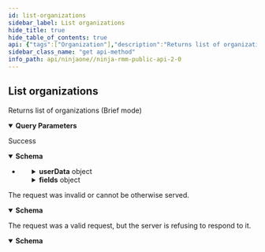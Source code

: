 ```yaml
---
id: list-organizations
sidebar_label: List organizations
hide_title: true
hide_table_of_contents: true
api: {"tags":["Organization"],"description":"Returns list of organizations (Brief mode)","operationId":"getOrganizations","parameters":[{"name":"pageSize","in":"query","description":"Limit number of organizations to return","schema":{"type":"integer","format":"int32"}},{"name":"after","in":"query","description":"Last Organization Identifier from previous page","schema":{"type":"integer","format":"int32"}}],"responses":{"200":{"description":"Success","content":{"application/json":{"schema":{"type":"array","items":{"type":"object","properties":{"name":{"type":"string","description":"Organization full name"},"description":{"type":"string","description":"Organization Description"},"userData":{"type":"object","additionalProperties":true,"description":"Custom attributes"},"nodeApprovalMode":{"type":"string","description":"Device Approval Mode","enum":["AUTOMATIC","MANUAL","REJECT"]},"tags":{"type":"array","description":"Tags","items":{"type":"string","description":"Tags"}},"fields":{"type":"object","additionalProperties":{"type":"object","description":"Custom Fields"},"description":"Custom Fields"},"id":{"type":"integer","description":"Organization identifier","format":"int32"}}}}}}},"400":{"description":"The request was invalid or cannot be otherwise served.","content":{"application/json":{"schema":{"type":"object","properties":{"resultCode":{"type":"string"},"errorMessage":{"type":"string"}},"required":["resultCode","errorMessage"]}}}},"401":{"description":"The request was a valid request, but the server is refusing to respond to it.","content":{"application/json":{"schema":{"type":"object","properties":{"resultCode":{"type":"string"},"errorMessage":{"type":"string"}},"required":["resultCode","errorMessage"]}}}}},"x-codeSamples":[{"lang":"Bash","source":"curl -X GET https://eu.ninjarmm.com/api/v2/organizations -H 'authorization: Bearer <token>'"},{"lang":"PowerShell","source":"Invoke-WebRequest -Method GET -Uri https://eu.ninjarmm.com/api/v2/organizations -Headers @{ 'authorization' = 'Bearer <token>' } -ContentType 'application/json'"},{"lang":"NinjaOne Module","source":"Get-NinjaOneOrganisations"}],"method":"get","path":"/api/v2/organizations","servers":[{"url":"https://eu.ninjarmm.com","description":"EU instance"},{"url":"https://app.ninjarmm.com","description":"US instance"},{"url":"https://oc.ninjarmm.com","description":"Oceania instance"}],"security":[{"oauth2":["monitoring","Management","control"]},{"sessionKey":["monitoring","Management","control"]},{"bearer":["monitoring","Management","control"]}],"securitySchemes":{"oauth2":{"type":"oauth2","flows":{"authorizationCode":{"authorizationUrl":"/ws/oauth/authorize","tokenUrl":"/ws/oauth/token","scopes":{"monitoring":"Monitoring APIs","Management":"Management APIs"}},"clientCredentials":{"tokenUrl":"/ws/oauth/token","scopes":{"monitoring":"Monitoring APIs","Management":"Management APIs"}}}},"sessionKey":{"type":"apiKey","name":"sessionKey","in":"cookie"},"bearer":{"type":"http","scheme":"bearer"}},"info":{"title":"Ninja RMM Public API 2.0","description":"Ninja RMM Public API documentation. <br><br>\nSee also: <br> \n<a href=\"https://resources.ninjarmm.com/API/Ninja+RMM+Public+API+v2.0.5+Device+Filter+Syntax.pdf\">Device Filter syntax</a><br>\n<a href=\"https://resources.ninjarmm.com/API/Ninja+RMM+Public+API+v2.0.5+Webhooks.pdf\">Webhooks</a>","contact":{"email":"api@ninjarmm.com"},"version":"2.0.9-draft"},"postman":{"name":"List organizations","description":{"content":"Returns list of organizations (Brief mode)","type":"text/plain"},"url":{"path":["api","v2","organizations"],"host":["{{baseUrl}}"],"query":[{"disabled":false,"description":{"content":"Limit number of organizations to return","type":"text/plain"},"key":"pageSize","value":""},{"disabled":false,"description":{"content":"Last Organization Identifier from previous page","type":"text/plain"},"key":"after","value":""}],"variable":[]},"header":[{"key":"Accept","value":"application/json"}],"method":"GET"}}
sidebar_class_name: "get api-method"
info_path: api/ninjaone//ninja-rmm-public-api-2-0
---
```



## List organizations



Returns list of organizations (Brief mode)

<details style={{"marginBottom":"1rem"}} data-collapsed={false} open={true}><summary style={{}}><strong>Query Parameters</strong></summary><div><ul><ParamsItem className={"paramsItem"} param={{"name":"pageSize","in":"query","description":"Limit number of organizations to return","schema":{"type":"integer","format":"int32"}}}></ParamsItem><ParamsItem className={"paramsItem"} param={{"name":"after","in":"query","description":"Last Organization Identifier from previous page","schema":{"type":"integer","format":"int32"}}}></ParamsItem></ul></div></details><div><ApiTabs><TabItem label={"200"} value={"200"}><div>

Success

</div><div><details style={{}} data-collapsed={false} open={true}><summary style={{"textAlign":"left"}}><strong>Schema</strong></summary><div style={{"textAlign":"left","marginLeft":"1rem"}}></div><ul style={{"marginLeft":"1rem"}}><li><div><ul><SchemaItem collapsible={false} name={"name"} required={false} schemaDescription={"Organization full name"} schemaName={"string"} qualifierMessage={undefined}></SchemaItem><SchemaItem collapsible={false} name={"description"} required={false} schemaDescription={"Organization Description"} schemaName={"string"} qualifierMessage={undefined}></SchemaItem><SchemaItem collapsible={true} className={"schemaItem"}><details style={{}}><summary style={{}}><strong>userData</strong><span style={{"opacity":"0.6"}}> object</span></summary><div style={{"marginLeft":"1rem"}}><div style={{"marginTop":".5rem","marginBottom":".5rem"}}>

Custom attributes

</div></div></details></SchemaItem><SchemaItem collapsible={false} name={"nodeApprovalMode"} required={false} schemaDescription={"Device Approval Mode"} schemaName={"string"} qualifierMessage={"**Possible values:** [`AUTOMATIC`, `MANUAL`, `REJECT`]"}></SchemaItem><SchemaItem collapsible={false} name={"tags"} required={false} schemaDescription={"Tags"} schemaName={"string[]"} qualifierMessage={undefined}></SchemaItem><SchemaItem collapsible={true} className={"schemaItem"}><details style={{}}><summary style={{}}><strong>fields</strong><span style={{"opacity":"0.6"}}> object</span></summary><div style={{"marginLeft":"1rem"}}><div style={{"marginTop":".5rem","marginBottom":".5rem"}}>

Custom Fields

</div></div></details></SchemaItem><SchemaItem collapsible={false} name={"id"} required={false} schemaDescription={"Organization identifier"} schemaName={"int32"} qualifierMessage={undefined}></SchemaItem></ul></div></li></ul></details></div></TabItem><TabItem label={"400"} value={"400"}><div>

The request was invalid or cannot be otherwise served.

</div><div><details style={{}} data-collapsed={false} open={true}><summary style={{"textAlign":"left"}}><strong>Schema</strong></summary><div style={{"textAlign":"left","marginLeft":"1rem"}}></div><ul style={{"marginLeft":"1rem"}}><SchemaItem collapsible={false} name={"resultCode"} required={true} schemaDescription={undefined} schemaName={"string"} qualifierMessage={undefined}></SchemaItem><SchemaItem collapsible={false} name={"errorMessage"} required={true} schemaDescription={undefined} schemaName={"string"} qualifierMessage={undefined}></SchemaItem></ul></details></div></TabItem><TabItem label={"401"} value={"401"}><div>

The request was a valid request, but the server is refusing to respond to it.

</div><div><details style={{}} data-collapsed={false} open={true}><summary style={{"textAlign":"left"}}><strong>Schema</strong></summary><div style={{"textAlign":"left","marginLeft":"1rem"}}></div><ul style={{"marginLeft":"1rem"}}><SchemaItem collapsible={false} name={"resultCode"} required={true} schemaDescription={undefined} schemaName={"string"} qualifierMessage={undefined}></SchemaItem><SchemaItem collapsible={false} name={"errorMessage"} required={true} schemaDescription={undefined} schemaName={"string"} qualifierMessage={undefined}></SchemaItem></ul></details></div></TabItem></ApiTabs></div>
      